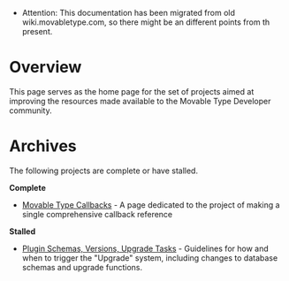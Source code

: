 *Attention: This documentation has been migrated from old wiki.movabletype.com, so there might be an different points from th present.

= Overview =

This page serves as the home page for the set of projects aimed at improving the resources made available to the Movable Type Developer community.
= Archives = 

The following projects are complete or have stalled.

'''Complete'''

* [[Movable Type Callbacks]] - A page dedicated to the project of making a single comprehensive callback reference

'''Stalled'''

* [[Plugin Schemas, Versions, Upgrade Tasks]] - Guidelines for how and when to trigger the "Upgrade" system, including changes to database schemas and upgrade functions.

